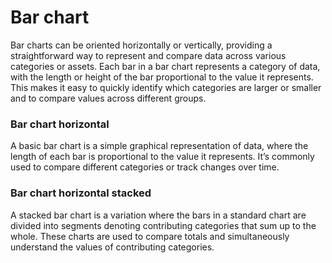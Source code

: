 
# Bar chart

Bar charts can be oriented horizontally or vertically, providing a straightforward way to represent and compare data across various categories or assets. Each bar in a bar chart represents a category of data, with the length or height of the bar proportional to the value it represents. This makes it easy to quickly identify which categories are larger or smaller and to compare values across different groups.
### Bar chart horizontal
A basic bar chart is a simple graphical representation of data, where the length of each bar is proportional to the value it represents. It’s commonly used to compare different categories or track changes over time.
<EchartsBarSimplePlayground height="40rem" />

### Bar chart horizontal stacked
A stacked bar chart is a variation where the bars in a standard chart are divided into segments denoting contributing categories that sum up to the whole. These charts are used to compare totals and simultaneously understand the values of contributing categories. 
<EchartsBarHorizontalStackedPlayground height="40rem" />



